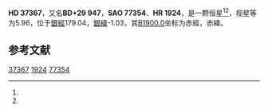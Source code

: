 {{Starbox begin
| name = HD 37367
}}
{{Starbox observe
| epoch = [[J2000.0|J2000.0]]
| constell = {{星座名待查}}<ref name=SIMBAD>{{cite web
 | url=http://simbad.u-strasbg.fr/simbad/sim-id?Ident=HR+1924
 | title=Pulsating variable Star
 | publisher=Centre de Données astronomiques de Strasbourg
 | work=SIMBAD
 | accessdate=2012-07-13
 | archive-date=2016-03-17
 | archive-url=https://web.archive.org/web/20160317225635/http://simbad.u-strasbg.fr/simbad/sim-id?Ident=HR+1924
 | dead-url=no
 }}</ref><ref name=DATA>{{cite web
 | url=http://vizier.u-strasbg.fr/viz-bin/VizieR-5?-out.add=.&-source=5050&-corr=PK=HR&-out.max=9999&HR=1924
 | title=VizieR Detailed Page
 | accessdate=2012-07-13
 | archive-date=2016-03-05
 | archive-url=https://web.archive.org/web/20160305221237/http://vizier.u-strasbg.fr/viz-bin/VizieR-5?-out.add=.&-source=5050&-corr=PK=HR&-out.max=9999&HR=1924
 | dead-url=no
 }}</ref>
| 星官 = 
| ra = {{RA|5|39|18.4}}<ref name=SIMBAD /><ref name=DATA />
| dec = {{DEC|+29|12|55}}<ref name=SIMBAD /><ref name=DATA />
| appmag_v = 5.96<ref name=SIMBAD /><ref name=DATA />
}}
{{Starbox character
| class = B2IV-V<ref name=SIMBAD /><ref name=DATA />
| b-v = 0.16<ref name=SIMBAD /><ref name=DATA />
| u-b = -0.5<ref name=SIMBAD /><ref name=DATA />
| r-i = <ref name=SIMBAD /><ref name=DATA />
| variable = 
}}
{{Starbox astrometry
| radial_v = -0.5
| prop_mo_ra = 20
| parallax = 
| p_error = 
}}
{{Starbox catalog
| names =BD+29 947，[[SAO星表|SAO]] 77354，[[HD星表|HD]] 37367，[[HR星表|HR]] 1924}}
{{Starbox reference |Simbad=HR+1924}}
{{Starbox end}}

'''HD 37367'''，又名'''BD+29 947'''，'''SAO 77354'''、'''HR 1924'''，是一颗恒星<ref name=SIMBAD /><ref name=DATA />，视星等为5.96，位于[[銀道座標系|銀經]]179.04，[[銀道座標系|銀緯]]-1.03，其[[B1900.0|B1900.0]]坐标为赤經{{RA|5|32|56.7}}，赤緯{{DEC|+29|-1.03|27}}。

== 参考文献 ==
{{reflist}}

{{star-stub}}

[[Category:HD和HDE天體|37367]]
[[Category:HR天體|1924]]
[[Category:SAO天體|77354]]